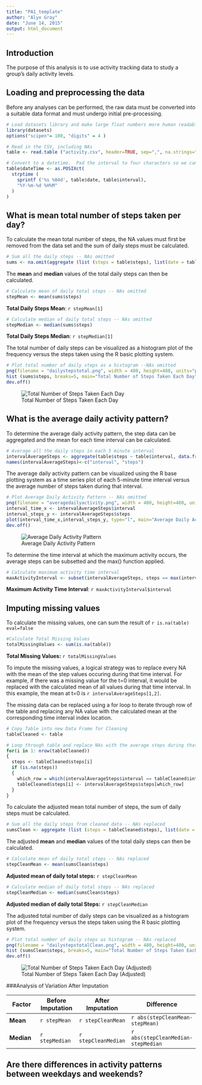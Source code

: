 ```yaml
---
title: "PA1_template"
author: "Alyx Gray"
date: "June 14, 2015"
output: html_document
---
```


## Introduction

The purpose of this analysis is to use activity tracking data to study a group's daily activity levels.

## Loading and preprocessing the data

Before any analyses can be performed, the raw data must be converted into a suitable data format and must undergo initial pre-processing.

```r
# Load datasets library and make large float numbers more human readable (get rid of scientific notation)
library(datasets)
options("scipen"= 100, "digits" = 4 )
```

```r
# Read in the CSV, including NAs
table <- read.table ("activity.csv", header=TRUE, sep=",", na.strings="NA")
```

```r
# Convert to a datetime.  Pad the interval to four characters so we can use strptime
table$dateTime <- as.POSIXct(
  strptime (
    sprintf ('%s %04d', table$date, table$interval),
    "%Y-%m-%d %H%M"
  )
)
```

## What is mean total number of steps taken per day?

To calculate the mean total number of steps, the NA values must first be removed from the data set and the sum of daily steps must be calculated.

```r
# Sum all the daily steps -- NAs omitted
sums <- na.omit(aggregate (list (steps = table$steps), list(date = table$date), FUN = sum))
```

The **mean** and **median** values of the total daily steps can then be calculated.

```r
# Calculate mean of daily total steps -- NAs omitted
stepMean <- mean(sums$steps)
```
**Total Daily Steps Mean**: `r stepMean[1]`

```r
# Calculate median of daily total steps -- NAs omitted
stepMedian <- median(sums$steps)
```
**Total Daily Steps Median**: `r stepMedian[1]`

The total number of daily steps can be visualized as a histogram plot of the frequency versus the steps taken using the R basic plotting system.
```r
# Plot total number of daily steps as a histogram --NAs omitted
png(filename = "dailystepstotal.png", width = 480, height=480, units="px")
hist (sums$steps, breaks=5, main="Total Number of Steps Taken Each Day", col="red", xlab="Steps Taken", ylab="Frequency")
dev.off()
```
![Total Number of Steps Taken Each Day](dailystepstotal.png)

## What is the average daily activity pattern?

To determine the average daily activity pattern, the step data can be aggregated and the mean for each time interval can be calculated.
```r
# Average all the daily steps in each 5 minute interval
intervalAverageSteps <- aggregate(table$steps ~ table$interval, data.frame (table$steps, table$interval), FUN=mean, na.action=na.omit)
names(intervalAverageSteps)<-c("interval", "steps")
```

The average daily activity pattern can be visualized using the R base plotting system as a time series plot of each 5-minute time interval versus the average number of steps taken during that interval.

```r
# Plot Average Daily Activity Pattern -- NAs omitted
png(filename = "averagedailyactivity.png", width = 480, height=480, units="px")
interval_time_x <- intervalAverageSteps$interval
interval_steps_y <- intervalAverageSteps$steps
plot(interval_time_x,interval_steps_y, type="l", main="Average Daily Activity Pattern", xlab="Time Interval (minutes)", ylab="Average Steps")
dev.off()
```
![Average Daily Activity Pattern](averagedailyactivity.png)

To determine the time interval at which the maximum activity occurs, the average steps can be subsetted and the max() function applied.
```r
# Calculate maximum activity time interval
maxActivityInterval <- subset(intervalAverageSteps, steps == max(intervalAverageSteps$steps), interval)
```
**Maximum Activity Time Interval**: `r maxActivityInterval$interval`

## Imputing missing values

To calculate the missing values, one can sum the result of `r is.na(table) eval=false`
```r
#Calculate Total Missing Values
totalMissingValues <- sum(is.na(table))
```
**Total Missing Values:** `r totalMissingValues`

To impute the missing values, a logical strategy was to replace every NA with the mean of the step values occuring during that time interval.  For example, if there was a missing value for the t=0 interval, it would be replaced with the calculated mean of all values during that time interval.  In this example, the mean at t=0 is `r intervalAverageSteps[1,2]`.

The missing data can be replaced using a for loop to iterate through row of the table and replacing any NA value with the calculated mean at the corresponding time interval index location.
```r
# Copy Table into new Data Frame for Cleaning
tableCleaned <- table

# Loop through table and replace NAs with the average steps during that interval
for(i in 1: nrow(tableCleaned))
{
  steps <- tableCleaned$steps[i]
  if (is.na(steps))
  {
    which_row = which(intervalAverageSteps$interval == tableCleaned$interval[i])
    tableCleaned$steps[i] <- intervalAverageSteps$steps[which_row]
  }
}
```


To calculate the adjusted mean total number of steps, the sum of daily steps must be calculated.
```r
# Sum all the daily steps from cleaned data -- NAs replaced
sumsClean <- aggregate (list (steps = tableCleaned$steps), list(date = tableCleaned$date), FUN = sum)
```

The adjusted **mean** and **median** values of the total daily steps can then be calculated.
```r
# Calculate mean of daily total steps -- NAs replaced
stepCleanMean <- mean(sumsClean$steps)
```
**Adjusted mean of daily total steps:** `r stepCleanMean`

```r
# Calculate median of daily total steps -- NAs replaced
stepCleanMedian <- median(sumsClean$steps)
```
**Adjusted median of daily total Steps:** `r stepCleanMedian`

The adjusted total number of daily steps can be visualized as a histogram plot of the frequency versus the steps taken using the R basic plotting system.
```r
# Plot total number of daily steps as histogram -- NAs replaced
png(filename = "dailystepstotalClean.png", width = 480, height=480, units="px")
hist (sumsClean$steps, breaks=5, main="Total Number of Steps Taken Each Day", col="red", xlab="Steps Taken", ylab="Frequency")
dev.off()
```
![Total Number of Steps Taken Each Day (Adjusted)](dailystepstotalClean.png)


###Analysis of Variation After Imputation

Factor | Before Imputation | After Imputation | Difference
------------- | ------------- | ------------- | -------------
**Mean** | `r stepMean` | `r stepCleanMean` | `r abs(stepCleanMean-stepMean)`
**Median** | `r stepMedian` | `r stepCleanMedian` | `r abs(stepCleanMedian-stepMedian`

## Are there differences in activity patterns between weekdays and weekends?

